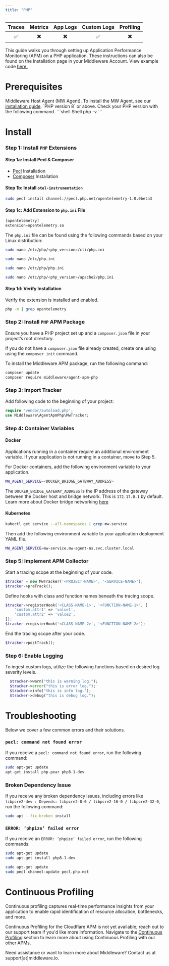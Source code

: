 ```yaml
---
title: "PHP"
---
```

<a target="_blank" href="https://packagist.org/packages/middleware/agent-apm-php">
    <span style={{
        background: "url(https://img.shields.io/badge/dev--master-%23f28d1a?label=packagist) no-repeat",
        width: "150px",
        height: "20px",
        display: "inline-block",
    }}/>
</a>

| Traces | Metrics | App Logs | Custom Logs | Profiling |
| :----: | :-----: | :------: | :---------: | :-------: |
| ✅ | ✖️ | ✖️ | ✅ | ✖️ |

This guide walks you through setting up Application Performance Monitoring (APM) on a PHP application. These instructions can also be found on the Installation page in your Middleware Account. View example code <a href="https://github.com/middleware-labs/demo-apm/tree/master/php"> here. </a>

# Prerequisites

<Steps>

  <Step title="MW Host Agent">
   Middleware Host Agent (MW Agent). To install the MW Agent, see our <a href="https://docs.middleware.io/docs/agent-installation/overview"> installation guide</a>. 
  
  </Step>

  <Step title="PHP Version">
    `PHP version 8` or above. Check your PHP version with the following command.
    ```shell Shell
    php -v
    ```
  </Step>
</Steps>

# Install

### Step 1: Install `PHP` Extensions

#### Step 1a: Install Pecl & Composer
- [Pecl](https://pecl.php.net/) Installation
- [Composer](https://getcomposer.org/) Installation


#### Step 1b: Install `otel-instrumentation`

```bash Shell
sudo pecl install channel://pecl.php.net/opentelemetry-1.0.0beta3
```

#### Step 1c: Add Extension to `php.ini` File

```php php
[opentelemetry]
extension=opentelemetry.so
```

The `php.ini` file can be found using the following commands based on your Linux distribution:

<CodeGroup>

```bash Ubuntu/Debian
sudo nano /etc/php/<php_version>/cli/php.ini
```

```bash CentOS/RHEL
sudo nano /etc/php.ini
```

```bash Arch Linux
sudo nano /etc/php/php.ini
```

```bash Web-Serve
sudo nano /etc/php/<php_version>/apache2/php.ini
```
</CodeGroup>


#### Step 1d: Verify Installation

Verify the extension is installed and enabled.
```bash Shell
php -m | grep opentelemetry
```

### Step 2: Install `PHP` APM Package

Ensure you have a PHP project set up and a `composer.json` file in your project’s root directory. 

<Note> If you do not have a `composer.json` file already created, create one using using the `composer init` command.</Note>

To install the Middleware APM package, run the following command:

```bash Shell
composer update
composer require middleware/agent-apm-php
```

### Step 3: Import Tracker

Add following code to the beginning of your project:

```php PHP
require 'vendor/autoload.php';
use Middleware\AgentApmPhp\MwTracker;
```

### Step 4: Container Variables

#### Docker 

<Note> Applications running in a container require an additional environment variable. If your application is not running in a container, move to Step 5. </Note>

For Docker containers, add the following environment variable to your application.
```bash Shell
MW_AGENT_SERVICE=<DOCKER_BRIDGE_GATEWAY_ADDRESS>
```
<Note> The `DOCKER_BRIDGE_GATEWAY_ADDRESS` is the IP address of the gateway between the Docker host and bridge network. This is `172.17.0.1` by default. 
Learn more about Docker bridge networking [here](https://docs.docker.com/network/network-tutorial-standalone/) </Note>

#### Kubernetes 

```bash Shell
kubectl get service --all-namespaces | grep mw-service
```

Then add the following environment variable to your application deployment YAML file. 
```bash Shell
MW_AGENT_SERVICE=mw-service.mw-agent-ns.svc.cluster.local
```

### Step 5: Implement APM Collector

Start a tracing scope at the beginning of your code. 

```php PHP
$tracker = new MwTracker('<PROJECT-NAME>', '<SERVICE-NAME>');
$tracker->preTrack();
```

Define hooks with class and function names beneath the tracing scope.
```php Shell
$tracker->registerHook('<CLASS-NAME-1>', '<FUNCTION-NAME-1>', [
    'custom.attr1' => 'value1',
    'custom.attr2' => 'value2',
]);
$tracker->registerHook('<CLASS-NAME-2>', '<FUNCTION-NAME-2>');
```

End the tracing scope after your code. 
```php PHP
$tracker->postTrack();
```

### Step 6: Enable Logging

To ingest custom logs, utilize the following functions based on desired log severity levels.
 ```php PHP
   $tracker->warn("this is warning log.");
   $tracker->error("this is error log.");
   $tracker->info("this is info log.");
   $tracker->debug("this is debug log.");
```

# Troubleshooting

Below we cover a few common errors and their solutions. 

### `pecl: command not found error`

If you receive a `pecl: command not found error`, run the following command:
```bash Shell
sudo apt-get update
apt-get install php-pear php8.1-dev
```

### Broken Dependency Issue

If you receive any broken dependency issues, including errors like `libpcre2-dev : Depends: libpcre2-8-0 / libpcre2-16-0 / libpcre2-32-0`, run the following command:
```bash Shell
sudo apt --fix-broken install
```

### `ERROR: ‘phpize’ failed error`

If you receive an `ERROR: ‘phpize’ failed error`, run the following commands:
```bash Shell
sudo apt-get update 
sudo apt-get install php8.1-dev

sudo apt-get update
sudo pecl channel-update pecl.php.net
```

# Continuous Profiling

Continuous profiling captures real-time performance insights from your application to enable rapid identification of resource allocation, bottlenecks, and more. 

Continuous Profiling for the Cloudflare APM is not yet available; reach out to our support team if you'd like more information. Navigate to the [Continuous Profiling](https://docs.middleware.io/workflow/profiling#continuous-profiling) section to learn more about using Continuous Profiling with our other APMs.

<Note> Need assistance or want to learn more about Middleware? Contact us at support[at]middleware.io. </Note>
